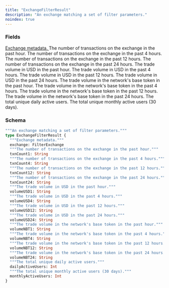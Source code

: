 ```yaml
---
title: "ExchangeFilterResult"
description: "An exchange matching a set of filter parameters."
noindex: true
---
```


### Fields

<a href="/api-reference/types/filterexchange">
  <ResponseField name="exchange" type="FilterExchange">
    Exchange metadata.
  </ResponseField>
</a>

<ResponseField name="txnCount1" type="String">
  The number of transactions on the exchange in the past hour.
</ResponseField>

<ResponseField name="txnCount4" type="String">
  The number of transactions on the exchange in the past 4 hours.
</ResponseField>

<ResponseField name="txnCount12" type="String">
  The number of transactions on the exchange in the past 12 hours.
</ResponseField>

<ResponseField name="txnCount24" type="String">
  The number of transactions on the exchange in the past 24 hours.
</ResponseField>

<ResponseField name="volumeUSD1" type="String">
  The trade volume in USD in the past hour.
</ResponseField>

<ResponseField name="volumeUSD4" type="String">
  The trade volume in USD in the past 4 hours.
</ResponseField>

<ResponseField name="volumeUSD12" type="String">
  The trade volume in USD in the past 12 hours.
</ResponseField>

<ResponseField name="volumeUSD24" type="String">
  The trade volume in USD in the past 24 hours.
</ResponseField>

<ResponseField name="volumeNBT1" type="String">
  The trade volume in the network's base token in the past hour.
</ResponseField>

<ResponseField name="volumeNBT4" type="String">
  The trade volume in the network's base token in the past 4 hours.
</ResponseField>

<ResponseField name="volumeNBT12" type="String">
  The trade volume in the network's base token in the past 12 hours.
</ResponseField>

<ResponseField name="volumeNBT24" type="String">
  The trade volume in the network's base token in the past 24 hours.
</ResponseField>

<ResponseField name="dailyActiveUsers" type="Int">
  The total unique daily active users.
</ResponseField>

<ResponseField name="monthlyActiveUsers" type="Int">
  The total unique monthly active users (30 days).
</ResponseField>

### Schema


```graphql 
"""An exchange matching a set of filter parameters."""
type ExchangeFilterResult {
  """Exchange metadata."""
  exchange: FilterExchange
  """The number of transactions on the exchange in the past hour."""
  txnCount1: String
  """The number of transactions on the exchange in the past 4 hours."""
  txnCount4: String
  """The number of transactions on the exchange in the past 12 hours."""
  txnCount12: String
  """The number of transactions on the exchange in the past 24 hours."""
  txnCount24: String
  """The trade volume in USD in the past hour."""
  volumeUSD1: String
  """The trade volume in USD in the past 4 hours."""
  volumeUSD4: String
  """The trade volume in USD in the past 12 hours."""
  volumeUSD12: String
  """The trade volume in USD in the past 24 hours."""
  volumeUSD24: String
  """The trade volume in the network's base token in the past hour."""
  volumeNBT1: String
  """The trade volume in the network's base token in the past 4 hours."""
  volumeNBT4: String
  """The trade volume in the network's base token in the past 12 hours."""
  volumeNBT12: String
  """The trade volume in the network's base token in the past 24 hours."""
  volumeNBT24: String
  """The total unique daily active users."""
  dailyActiveUsers: Int
  """The total unique monthly active users (30 days)."""
  monthlyActiveUsers: Int
}
```

